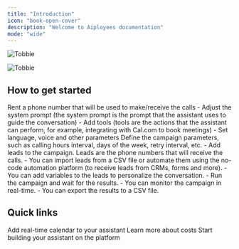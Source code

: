 ```yaml
---
title: "Introduction"
icon: "book-open-cover"
description: "Welcome to Aiployees documentation"
mode: "wide"
---
```


<img
  className="block dark:hidden"
  src="/tobbie.jpg"
  alt="Tobbie"
/>

<img
  className="hidden dark:block"
  src="/tobbie.jpg"
  alt="Tobbie"
  title="Tobbie"
/>

## How to get started

<Steps>
  <Step title="Rent a phone number">
    Rent a phone number that will be used to make/receive the calls
  </Step>
  <Step title="Create an assistant">
    - Adjust the system prompt (the system prompt is the prompt that the
      assistant uses to guide the conversation) - Add tools (tools are the actions
      that the assistant can perform, for example, integrating with Cal.com to
      book meetings) - Set language, voice and other parameters
  </Step>
  <Step title="Create a campaign">
    Define the campaign parameters, such as calling hours interval, days of the
    week, retry interval, etc.
  </Step>
  <Step title="Add leads">
    - Add leads to the campaign. Leads are the phone numbers that will receive
      the calls. - You can import leads from a CSV file or automate them using the
      no-code automation platform (to receive leads from CRMs, forms and more). -
      You can add variables to the leads to personalize the conversation.
  </Step>
  <Step title="Run the campaign">
    - Run the campaign and wait for the results. - You can monitor the campaign
      in real-time. - You can export the results to a CSV file.
  </Step>
</Steps>

## Quick links

<CardGroup cols="3">
  <Card title="Add Cal.com tool" icon="arrow-up-right-from-square" href="tools/cal-com">
    Add real-time calendar to your assistant
  </Card>
  <Card title="Costs" icon="arrow-up-right-from-square" href="costs">
    Learn more about costs
  </Card>
  <Card title="Go to the platform" icon="arrow-up-right-from-square" href="https://call.aiployees.com/">
    Start building your assistant on the platform
  </Card>
</CardGroup>